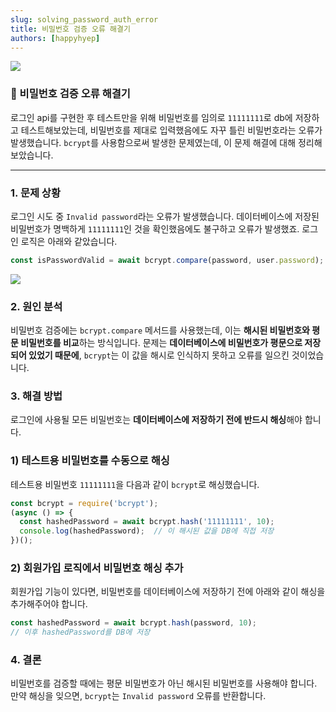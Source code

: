 ```yaml
---
slug: solving_password_auth_error
title: 비밀번호 검증 오류 해결기
authors: [happyhyep]
---
```


![](https://velog.velcdn.com/images/happyhyep/post/3b481f93-35a8-48b9-b39f-eaa3b97ba642/image.png)
### 🔐 비밀번호 검증 오류 해결기

로그인 api를 구현한 후 테스트만을 위해 비밀번호를 임의로 `11111111`로 db에 저장하고 테스트해보았는데, 비밀번호를 제대로 입력했음에도 자꾸 틀린 비밀번호라는 오류가 발생했습니다.
`bcrypt`를 사용함으로써 발생한 문제였는데, 이 문제 해결에 대해 정리해보았습니다.

---

### 1. 문제 상황
로그인 시도 중 `Invalid password`라는 오류가 발생했습니다. 데이터베이스에 저장된 비밀번호가 명백하게 `11111111`인 것을 확인했음에도 불구하고 오류가 발생했죠. 로그인 로직은 아래와 같았습니다.
```jsx
const isPasswordValid = await bcrypt.compare(password, user.password);
```
![](https://velog.velcdn.com/images/happyhyep/post/638a2f36-f8f7-4f75-84c8-935003f24993/image.png)
### 2. 원인 분석
비밀번호 검증에는 `bcrypt.compare` 메서드를 사용했는데, 이는 **해시된 비밀번호와 평문 비밀번호를 비교**하는 방식입니다. 문제는 **데이터베이스에 비밀번호가 평문으로 저장되어 있었기 때문에**, `bcrypt`는 이 값을 해시로 인식하지 못하고 오류를 일으킨 것이었습니다.
### 3. 해결 방법
로그인에 사용될 모든 비밀번호는 **데이터베이스에 저장하기 전에 반드시 해싱**해야 합니다.
### 1) 테스트용 비밀번호를 수동으로 해싱
테스트용 비밀번호 `11111111`을 다음과 같이 `bcrypt`로 해싱했습니다.
```jsx
const bcrypt = require('bcrypt');
(async () => {
  const hashedPassword = await bcrypt.hash('11111111', 10);
  console.log(hashedPassword);  // 이 해시된 값을 DB에 직접 저장
})();
```
### 2) 회원가입 로직에서 비밀번호 해싱 추가
회원가입 기능이 있다면, 비밀번호를 데이터베이스에 저장하기 전에 아래와 같이 해싱을 추가해주어야 합니다.
```jsx
const hashedPassword = await bcrypt.hash(password, 10);
// 이후 hashedPassword를 DB에 저장
```
### 4. 결론
비밀번호를 검증할 때에는 평문 비밀번호가 아닌 해시된 비밀번호를 사용해야 합니다. 만약 해싱을 잊으면, `bcrypt`는 `Invalid password` 오류를 반환합니다.